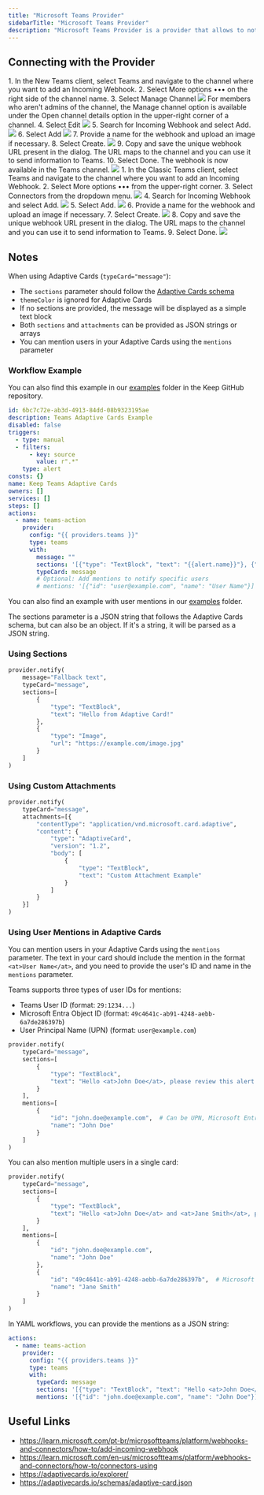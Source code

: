 ```yaml
---
title: "Microsoft Teams Provider"
sidebarTitle: "Microsoft Teams Provider"
description: "Microsoft Teams Provider is a provider that allows to notify alerts to Microsoft Teams chats."
---
```


<AutoGeneratedSnippet />

## Connecting with the Provider

<Tabs>
  <Tab title="New Teams">
    1. In the New Teams client, select Teams and navigate to the channel where
    you want to add an Incoming Webhook. 2. Select More options ••• on the right
    side of the channel name. 3. Select Manage Channel
    <Frame>
      <img src="https://learn.microsoft.com/en-us/microsoftteams/platform/assets/images/manage-channel-new-teams.png" />
    </Frame>
    <Note>
      For members who aren't admins of the channel, the Manage channel option is
      available under the Open channel details option in the upper-right corner
      of a channel.
    </Note>
    4. Select Edit
    <Frame>
      <img src="https://learn.microsoft.com/en-us/microsoftteams/platform/assets/images/edit-connector-new-teams.png" />
    </Frame>
    5. Search for Incoming Webhook and select Add.
    <Frame>
      <img src="https://learn.microsoft.com/en-us/microsoftteams/platform/assets/images/search-add-webhook.png" />
    </Frame>
    6. Select Add
    <Frame>
      <img src="https://learn.microsoft.com/en-us/microsoftteams/platform/assets/images/add-incoming-webhook-lightbox.png#lightbox" />
    </Frame>
    7. Provide a name for the webhook and upload an image if necessary. 8. Select
    Create.
    <Frame>
      <img src="https://learn.microsoft.com/en-us/microsoftteams/platform/assets/images/create-incoming-webhook-new-teams.png" />
    </Frame>
    9. Copy and save the unique webhook URL present in the dialog. The URL maps to
    the channel and you can use it to send information to Teams. 10. Select Done.
    The webhook is now available in the Teams channel.
    <Frame>
      <img src="https://learn.microsoft.com/en-us/microsoftteams/platform/assets/images/url_1-new-teams.png" />
    </Frame>
  </Tab>
  <Tab title="Classic Teams">
    1. In the Classic Teams client, select Teams and navigate to the channel
    where you want to add an Incoming Webhook. 2. Select More options ••• from
    the upper-right corner. 3. Select Connectors from the dropdown menu.
    <Frame>
      <img src="https://learn.microsoft.com/en-us/microsoftteams/platform/assets/images/connectors_1.png" />
    </Frame>
    4. Search for Incoming Webhook and select Add.
    <Frame>
      <img src="https://learn.microsoft.com/en-us/microsoftteams/platform/assets/images/search-add-webhook.png" />
    </Frame>
    5. Select Add.
    <Frame>
      <img src="https://learn.microsoft.com/en-us/microsoftteams/platform/assets/images/add-incoming-webhook.png" />
    </Frame>
    6. Provide a name for the webhook and upload an image if necessary. 7.
    Select Create.
    <Frame>
      <img src="https://learn.microsoft.com/en-us/microsoftteams/platform/assets/images/create-incoming-webhook.png" />
    </Frame>
    8. Copy and save the unique webhook URL present in the dialog. The URL maps
    to the channel and you can use it to send information to Teams. 9. Select
    Done.
    <Frame>
      <img src="https://learn.microsoft.com/en-us/microsoftteams/platform/assets/images/url_1.png" />
    </Frame>
  </Tab>
</Tabs>

## Notes

When using Adaptive Cards (`typeCard="message"`):

- The `sections` parameter should follow the [Adaptive Cards schema](https://adaptivecards.io/explorer/)
- `themeColor` is ignored for Adaptive Cards
- If no sections are provided, the message will be displayed as a simple text block
- Both `sections` and `attachments` can be provided as JSON strings or arrays
- You can mention users in your Adaptive Cards using the `mentions` parameter

### Workflow Example

You can also find this example in our [examples](https://github.com/keephq/keep/tree/main/examples/workflows/keep-teams-adaptive-cards.yaml) folder in the Keep GitHub repository.

```yaml
id: 6bc7c72e-ab3d-4913-84dd-08b9323195ae
description: Teams Adaptive Cards Example
disabled: false
triggers:
  - type: manual
  - filters:
      - key: source
        value: r".*"
    type: alert
consts: {}
name: Keep Teams Adaptive Cards
owners: []
services: []
steps: []
actions:
  - name: teams-action
    provider:
      config: "{{ providers.teams }}"
      type: teams
      with:
        message: ""
        sections: '[{"type": "TextBlock", "text": "{{alert.name}}"}, {"type": "TextBlock", "text": "Tal from Keep"}]'
        typeCard: message
        # Optional: Add mentions to notify specific users
        # mentions: '[{"id": "user@example.com", "name": "User Name"}]'
```

You can also find an example with user mentions in our [examples](https://github.com/keephq/keep/tree/main/examples/workflows/keep-teams-adaptive-cards-with-mentions.yaml) folder.

<Note>
    The sections parameter is a JSON string that follows the Adaptive Cards schema, but can also be an object.
    If it's a string, it will be parsed as a JSON string.
</Note>

### Using Sections

```python
provider.notify(
    message="Fallback text",
    typeCard="message",
    sections=[
        {
            "type": "TextBlock",
            "text": "Hello from Adaptive Card!"
        },
        {
            "type": "Image",
            "url": "https://example.com/image.jpg"
        }
    ]
)
```

### Using Custom Attachments

```python
provider.notify(
    typeCard="message",
    attachments=[{
        "contentType": "application/vnd.microsoft.card.adaptive",
        "content": {
            "type": "AdaptiveCard",
            "version": "1.2",
            "body": [
                {
                    "type": "TextBlock",
                    "text": "Custom Attachment Example"
                }
            ]
        }
    }]
)
```

### Using User Mentions in Adaptive Cards

You can mention users in your Adaptive Cards using the `mentions` parameter. The text in your card should include the mention in the format `<at>User Name</at>`, and you need to provide the user's ID and name in the `mentions` parameter.

Teams supports three types of user IDs for mentions:
- Teams User ID (format: `29:1234...`)
- Microsoft Entra Object ID (format: `49c4641c-ab91-4248-aebb-6a7de286397b`)
- User Principal Name (UPN) (format: `user@example.com`)

```python
provider.notify(
    typeCard="message",
    sections=[
        {
            "type": "TextBlock",
            "text": "Hello <at>John Doe</at>, please review this alert!"
        }
    ],
    mentions=[
        {
            "id": "john.doe@example.com",  # Can be UPN, Microsoft Entra Object ID, or Teams User ID
            "name": "John Doe"
        }
    ]
)
```

You can also mention multiple users in a single card:

```python
provider.notify(
    typeCard="message",
    sections=[
        {
            "type": "TextBlock",
            "text": "Hello <at>John Doe</at> and <at>Jane Smith</at>, please review this alert!"
        }
    ],
    mentions=[
        {
            "id": "john.doe@example.com",
            "name": "John Doe"
        },
        {
            "id": "49c4641c-ab91-4248-aebb-6a7de286397b",  # Microsoft Entra Object ID
            "name": "Jane Smith"
        }
    ]
)
```

In YAML workflows, you can provide the mentions as a JSON string:

```yaml
actions:
  - name: teams-action
    provider:
      config: "{{ providers.teams }}"
      type: teams
      with:
        typeCard: message
        sections: '[{"type": "TextBlock", "text": "Hello <at>John Doe</at>, please review this alert!"}]'
        mentions: '[{"id": "john.doe@example.com", "name": "John Doe"}]'
```

## Useful Links

- https://learn.microsoft.com/pt-br/microsoftteams/platform/webhooks-and-connectors/how-to/add-incoming-webhook
- https://learn.microsoft.com/en-us/microsoftteams/platform/webhooks-and-connectors/how-to/connectors-using
- https://adaptivecards.io/explorer/
- https://adaptivecards.io/schemas/adaptive-card.json
